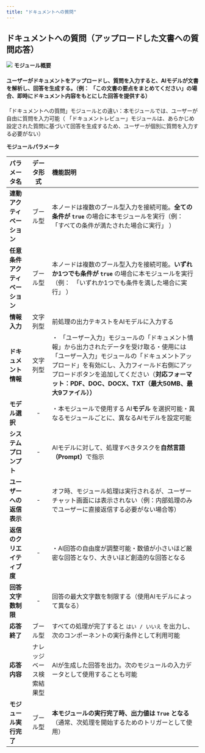 ```yaml
---
title: "ドキュメントへの質問"
---
```


## ドキュメントへの質問（アップロードした文書への質問応答）

<img
  src="/images/26.png"
/>
**モジュール概要**

#### ユーザーがドキュメントをアップロードし、質問を入力すると、AIモデルが文書を解析し、回答を生成する。（例： 「この文書の要点をまとめてください」の場合、即時にドキュメント内容をもとにした回答を提供する）

「ドキュメントへの質問」モジュールとの違い：本モジュールでは、ユーザーが自由に質問を入力可能（ 「ドキュメントレビュー」モジュールは、あらかじめ設定された質問に基づいて回答を生成するため、ユーザーが個別に質問を入力する必要がない）

**モジュールパラメータ**

| パラメータ名            | データ形式        | 機能説明                                                                                                                                                        |
| :------------------------------ | :------: | :-------------------------------------------------- |
| **連動アクティベーション**   | ブール型         | 本ノードは複数のブール型入力を接続可能。**全ての条件が `true`&#x20;**&#x20;の場合に本モジュールを実行（例：　「すべての条件が満たされた場合に実行」 ）                                                                     |
| **任意条件アクティベーション** | ブール型         | 本ノードは複数のブール型入力を接続可能。**いずれか1つでも条件が `true`&#x20;**&#x306E;場合に本モジュールを実行（例：　「いずれか1つでも条件を満した場合に実行」 ）                                                             |
| **情報入力**          | 文字列型         | 前処理の出力テキストをAIモデルに入力する                                                                                                                                       |
| **ドキュメント情報**      | 文字列型         | ・ 「ユーザー入力」モジュールの「ドキュメント情報」から出力されたデータを受け取る・使用には「ユーザー入力」モジュールの「ドキュメントアップロード」を有効にし、入力フィールド右側にアップロードボタンを追加してください（**対応フォーマット：PDF、DOC、DOCX、TXT（最大50MB、最大9ファイル））** |
| **モデル選択**         | -            | ・本モジュールで使用する AI**モデル** を選択可能・異なるモジュールごとに、異なるAIモデルを設定可能                                                                                                      |
| **システムプロンプト**     | -            | AIモデルに対して、処理すべきタスクを**自然言語（Prompt）**&#x3067;指示                                                                                                               |
| **ユーザーへの返信表示**    | -            | オフ時、モジュール処理は実行されるが、ユーザーチャット画面には表示されない（例：内部処理のみでユーザーに直接返信する必要がない場合等）                                                                                         |
| **返信のクリエイティブ度**   | -            | ・AI回答の自由度が調整可能・数値が小さいほど厳密な回答となり、大きいほど創造的な回答となる                                                                                                              |
| **回答文字数制限**       | -            | 回答の最大文字数を制限する（使用AIモデルによって異なる）                                                                                                                               |
| **応答終了**          | ブール型         | すべての処理が完了すると `はい / いいえ` を出力し、次のコンポーネントの実行条件として利用可能                                                                                                          |
| **応答内容**          | ナレッジベース検索結果型 | AIが生成した回答を出力。次のモジュールの入力データとして使用することも可能                                                                                                                      |
| **モジュール実行完了**     | ブール型         | **本モジュールの実行完了時、出力値は `True` となる**（通常、次処理を開始するためのトリガーとして使用）                                                                                                   |

